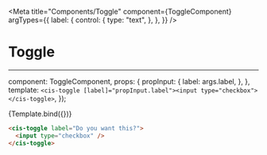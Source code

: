 
<Meta
  title="Components/Toggle"
  component={ToggleComponent}
  argTypes={{
    label: {
      control: {
        type: "text",
      },
    },
  }}
/>

# Toggle

---

  component: ToggleComponent,
  props: {
    propInput: {
      label: args.label,
    },
  },
  template: `<cis-toggle [label]="propInput.label"><input type="checkbox"></cis-toggle>`,
});

<Canvas>
  <Story name="Toggle" args={{ label: "Do you want this?" }}>
    {Template.bind({})}
  </Story>
</Canvas>

```html
<cis-toggle label="Do you want this?">
  <input type="checkbox" />
</cis-toggle>
```

<ArgsTable story="Toggle" />

